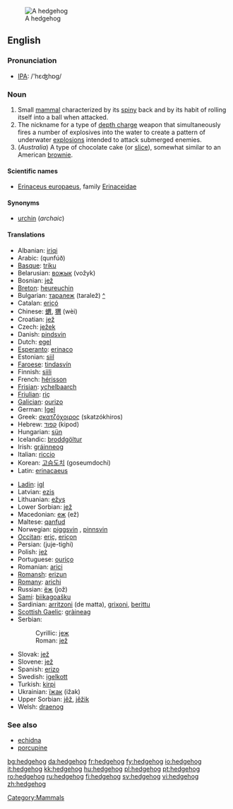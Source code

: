 {{wikipedia}}
[[Image:Igel01.jpg|thumb|A hedgehog]]
==English==
===Pronunciation===
*[[w:IPA|IPA]]: /'hɛʤhɒg/

=== Noun ===
{{en-noun}}

# Small [[mammal]] characterized by its [[spiny]] back and by its habit of rolling itself into a ball when attacked.
# The nickname for a type of [[depth charge]] weapon that simultaneously fires a number of explosives into the water to create a pattern of underwater [[explosion]]s intended to attack submerged enemies.
# (''Australia'') A type of chocolate cake (or [[slice]]), somewhat similar to an American [[brownie]].

====Scientific names====
*[[Erinaceus europaeus]], family [[Erinaceidae]]

====Synonyms====
*[[urchin]] (''archaic'')

====Translations====
{{trans-top|animal}}
*Albanian: [[iriqi]]
*Arabic: {{ARchar|[[قنفذ|قُنْفُذ]]}} (qunfúð) {{m}}
*[[Basque]]: [[triku]]
*Belarusian: [[вожык]] (vožyk) {{m}}
*Bosnian: [[jež]] {{m}}
*[[Breton]]: [[heureuchin]]
*Bulgarian: [[таралеж]] (taralež) [[:bg:таралеж|^]]
*Catalan: [[eriçó]] {{m}}
*Chinese: [[蝟]], [[猬]] (wèi)
*Croatian: [[jež]] {{m}}
*Czech: [[ježek]] {{m}}
*Danish: [[pindsvin]] {{n}}
*Dutch: [[egel]] {{m}}
*[[Esperanto]]: [[erinaco]]
*Estonian: [[siil]]
*[[Faroese]]: [[tindasvín]]
*Finnish: [[siili]]
*French: [[hérisson]] {{m}}
*[[Frisian]]: [[ychelbaarch]]
*[[Friulian]]: [[riç]]
*[[Galician]]: [[ourizo]] {{m}}
*German: [[Igel]] {{m}}
*Greek: [[σκατζόχοιρος]] (skatzókhiros)
*Hebrew: [[קפוד]] (kipod)
*Hungarian: [[sün]]
*Icelandic: [[broddgöltur]] {{m}}
*Irish: [[gráinneog]]
*Italian: [[riccio]] {{m}}
*Korean:  [[고슴도치]] (goseumdochi)
*Latin: [[erinacaeus]] {{m}}
{{trans-mid}}
*[[Ladin]]: [[igl]]
*Latvian: [[ezis]]
*Lithuanian: [[ežys]]
*Lower Sorbian: [[jež]]
*Macedonian: [[еж]] (ež) {{m}}
*Maltese: [[qanfud]]
*Norwegian: [[piggsvin]] {{n}}, [[pinnsvin]] {{n}}
*[[Occitan]]: [[eriç]], [[eriçon]]
*Persian: {{FAchar|[[جوجهتیغی]]}} (juje-tighi)
*Polish: [[jeż]] {{m}}
*Portuguese: [[ouriço]] {{m}}
*Romanian: [[arici]]
*[[Romansh]]: [[erizun]]
*[[Romany]]: [[arichi]] {{m}}
*Russian: [[ёж]] (jož) {{m}}
*[[Sami]]: [[biikagoašku]]
*Sardinian: [[arritzoni]] (de matta), [[grixoni]], [[berittu]]
*[[Scottish Gaelic]]: [[gràineag]]
*Serbian:
*:Cyrillic: [[јеж#Serbian|јеж]] {{m}}
*:Roman: [[jež#Serbian|jež]] {{m}}
*Slovak: [[jež]]
*Slovene: [[jež]] {{m}}
*Spanish: [[erizo]] {{m}}
*Swedish: [[igelkott]] {{c}}
*Turkish: [[kirpi]]
*Ukrainian: [[їжак]] (ižak) {{m}}
*Upper Sorbian: [[jěž]], [[jěžik]]
*Welsh: [[draenog]]
{{trans-bottom}}

===See also===
*[[echidna]]
*[[porcupine]]

[[Category:Mammals]]

[[bg:hedgehog]]
[[da:hedgehog]]
[[fr:hedgehog]]
[[fy:hedgehog]]
[[io:hedgehog]]
[[it:hedgehog]]
[[kk:hedgehog]]
[[hu:hedgehog]]
[[pl:hedgehog]]
[[pt:hedgehog]]
[[ro:hedgehog]]
[[ru:hedgehog]]
[[fi:hedgehog]]
[[sv:hedgehog]]
[[vi:hedgehog]]
[[zh:hedgehog]]